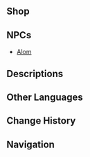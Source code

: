 {{Location Infobox
|image        = <gallery>
NPC Location Alom Context.png|In-game
NPC Location Alom.png|Map
</gallery>
|type         = Point of Interest
|type2        = Blacksmith
|region       = Natlan
|area         = Basin of Unnumbered Flames
|subarea      = Stadium of the Sacred Flame
|poi          = Stadium of the Sacred Flame: Temple of Pax
}}
{{Location Intro|description=<p>{{If Self|The Salutary Furnace|It|The Salutary Furnace}} is owned by [[Alom]].</p>}}

==Shop==
{{Vendor|Alom}}

==NPCs==
* [[Alom]]

==Descriptions==
{{Description|A giant furnace on one side of the Temple of Pax. Here, the [[Children of Echoes]] most skilled in craftsmanship use Liquid Phlogiston purified by the Sacred Flame to forge unique personal weapons for warriors from across the land.|[[Map]] Description}}

<!--==Trivia==
-->
==Other Languages==
{{Other Languages
|en       = The Salutary Furnace
|zhs      = 皈礼熔炉
|zhs_rm   = 
|zht      = 皈禮熔爐
|zht_rm   = 
|zh_tl    = 
|ja       = サルタリー溶鉱炉
|ja_rm    = Sarutarii Youkouro
|ja_tl    = The Salutary Furnace
|ko       = 회귀 용광로
|ko_tl    = 
|es       = Fragua del Protocolo
|es_tl    = The Forge of Protocol
|fr       = Fournaise salutaire
|fr_tl    = Salutary Furnace
|ru       = Обрядовая печь
|ru_tl    = The Ritual Furnace
|th       = เตาหลอมถวายพร
|th_rm    = 
|th_tl    = 
|vi       = Lò Luyện Tốt Lành
|vi_tl    = 
|de       = Heilsamer Ofen
|de_tl    = Salutary Furnace
|id       = The Salutary Furnace
|pt       = Fornalha Salutar
|pt_tl    = 
|tr       = Geliştirme Ocağı
|tr_tl    = 
|it       = Fucina Salubre
|it_tl    = 
}}

==Change History==
{{Change History|5.0}}

==Navigation==
{{PoI Navbox|Natlan}}